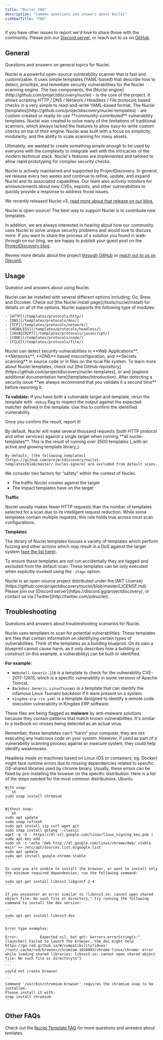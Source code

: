 ```yaml
---
title: "Nuclei FAQ"
description: "Common questions and answers about Nuclei"
sidebarTitle: "FAQ"
---
```

<Tip>If you have other issues to report we'd love to share those with the community. Please join our [Discord server](https://discord.gg/projectdiscovery), or reach out to us on [GitHub](https://github.com/projectdiscovery). </Tip>

## General

Questions and answers on general topics for Nuclei. 

<AccordionGroup>
  <Accordion title="What is Nuclei?" icon="circle-info" iconType="solid">
   Nuclei is a powerful open-source vulnerability scanner that is fast and customizable. It uses simple templates (YAML-based) that describe how to detect, prioritize, and remediate security vulnerabilities for the Nuclei scanning engine. 
	 The two components, the [Nuclei engine](http://github.com/projectdiscovery/nuclei) - is the core of the project. It allows scripting HTTP / DNS / Network / Headless / File protocols based checks in a very simple to read-and-write YAML-based format. 
   The Nuclei [templates](http://github.com/projectdiscovery/nuclei-templates) - are custom-created or ready-to-use **community-contributed** vulnerability templates.
   </Accordion>

  <Accordion title="What was the motivation to create Nuclei?" icon="circle-info" iconType="solid">
   Nuclei was created to solve many of the limitations of traditional scanners, which always lacked the features to allow easy-to-write custom checks on top of their engine. 
   Nuclei was built with a focus on simplicity, modularity, and the ability to scale scanning for many assets.
  
   Ultimately, we wanted to create something simple enough to be used by everyone with the complexity to integrate well with the intricacies of the modern technical stack. 
   Nuclei's features are implemented and tailored to allow rapid prototyping for complex security checks.
   </Accordion>

   <Accordion title="How well-maintained is this Nuclei?" icon="circle-info" iconType="solid">
   Nuclei is actively maintained and supported by ProjectDiscovery. In general, we release every two weeks and continue to refine, update, and expand Nuclei and its associated capabilities. 
   Our team also actively monitors for announcements about new CVEs, exploits, and other vulnerabilities to quickly provide a response to address those issues. 
  
   We recently released Nuclei v3, [read more about that release on our blog.](https://blog.projectdiscovery.io/nuclei-v3-featurefusion/) 
   </Accordion>

   <Accordion title="How can I support/contribute to this project? 💙" icon="fire-flame-curved" iconType="solid">
   Nuclei is open-source! The best way to support Nuclei is to contribute new templates.
  
   In addition, we are always interested in hearing about how our community uses Nuclei to solve unique security problems and would love to discuss more. 
   If you want to share the process of a solution you found in walk-through on our blog, we are happy to publish your guest post on the [ProjectDiscovery blog](https://blog.projectdiscovery.io).
  
   Review more details about the project [through GitHub](https://github.com/projectdiscovery/nuclei-templates) or [reach out to us on Discord.](https://discord.com/servers/projectdiscovery-community-695645237418131507) 
   </Accordion>

</AccordionGroup>  

## Usage 

Question and answers about using Nuclei. 

<AccordionGroup>

  <Accordion title="How do I install Nuclei?" icon="circle-info" iconType="solid">
  Nuclei can be installed with several different options including: Go, Brew, and Dccoker. Check out [the Nuclei install page](/tools/nuclei/install) for details on all of the options. 
  </Accordion>

  <Accordion title="What modules does Nuclei support?" icon="circle-info" iconType="solid">
    Nuclei supports the following type of modules.

	- [HTTP](/templates/protocols/http/)
	- [DNS](/templates/protocols/dns/)
	- [TCP](/templates/protocols/network/)
	- [HEADLESS](/templates/protocols/headless/)
	- [JAVASCRIPT](/templates/protocols/javascript/)
	- [CODE](/templates/protocols/code/)
	- [FILE](/templates/protocols/file/)
  </Accordion>

  <Accordion title="What kind of scans can Nuclei perform?" icon="circle-info" iconType="solid">
   Nuclei can detect security vulnerabilities in **Web Applications**, **Networks**, **DNS** based misconfiguration, and **Secrets scanning** in source code or in files on the local file system.
  </Accordion>

  <Accordion title="Where can I learn more about Nuclei Templates?" icon="circle-info" iconType="solid">
  To learn more about Nuclei templates, check out [the GitHub repository](https://github.com/projectdiscovery/nuclei-templates), or and [explore additional documentation here](templates/introduction). 
  </Accordion>

  <Accordion title="What do I do with Nuclie scan results?" icon="triangle-exclamation" iconType="solid">
  After detecting a security issue **we always recommend that you validate it a second time** before reporting it. 
  
  **To validate:** 
  If you have both a vulnerable target and template, rerun the template with `-debug` flag to inspect the output against the expected matcher defined in the template. Use this to confirm the identified vulnerability.
  
  Once you confirm the result, report it!
  </Accordion>

  <Accordion title="How much traffic does Nuclei generate?" icon="triangle-exclamation" iconType="solid">
    By default, Nuclei will make several thousand requests (both HTTP protocol and other services) against a single target when running **all nuclei-templates**. 
    This is the result of running over 3500 templates (_with an active and growing template library_). 
    
    By default, [the following templates](https://github.com/projectdiscovery/nuclei-templates/blob/master/.nuclei-ignore) are excluded from default scans.
  </Accordion>

  <Accordion title="Is it safe to run Nuclei?" icon="triangle-exclamation" iconType="solid">
  
  We consider two factors for “safety” within the context of Nuclei. 

   - The traffic Nuclei creates against the target 
   - The impact templates have on the target 
   
   **Traffic**
   
   Nuclei usually makes fewer HTTP requests than the number of templates selected for a scan due to its intelligent request reduction. 
   While some templates contain multiple requests, this rule holds true across most scan configurations.
   
   **Templates**
   
   The library of Nuclei templates houses a variety of templates which perform fuzzing and other actions which may result in a DoS against the target system ([see the list here](https://github.com/projectdiscovery/nuclei-templates/blob/master/.nuclei-ignore)). 
   
   To ensure these templates are not run accidentally they are tagged and excluded from the default scan. These templates can be only executed when explicitly invoked using the `-itags` option.
   </Accordion>

   <Accordion title="What are the specifics for Nuclei's license?" icon="circle-info" iconType="solid">
   Nuclei is an open-source project distributed under the [MIT License](https://github.com/projectdiscovery/nuclei/blob/master/LICENSE.md).
   </Accordion>

   <Accordion title="What do I do if I have more questions? 🙋" icon="circle-info" iconType="solid">
   Please join our [Discord server](https://discord.gg/projectdiscovery), or contact us via [Twitter](http://twitter.com/pdnuclei).
   </Accordion>
</AccordionGroup>

## Troubleshooting

Questions and answers about troubleshooting scenarios for Nuclei. 

<AccordionGroup>
  <Accordion title="Why is Nuclei(Template) being flagged as malware? " icon="triangle-exclamation" iconType="solid">
  Nuclei uses templates to scan for potential vulnerabilities. These templates are files that contain information on identifying certain types of vulnerabilities. 
  Think of the templates as a building blueprint. On its own a blueprint cannot cause harm, as it only describes how a building or construct (in this example, a vulnerability) can be built or identified. 
  
  **For example:**
   - `Webshell.Generic.118` is  a template to check for the vulnerability CVE-2017-12615, which is a specific vulnerability in some versions of Apache Tomcat.
   - `Backdoor.Generic.LinuxTsunami` is a template that can identify the infamous Linux Tsunami backdoor if it were present on a system.
   - `kingdee-erp-rce.yaml` is a template designed to identify a remote code execution vulnerability in Kingdee ERP software.

 These files are being flagged as **malware** by anti-malware solutions because they contain patterns that match known vulnerabilities. 
 It's similar to a textbook on viruses being detected as an actual virus.

  Remember, these templates can't "harm" your computer, they are not executing any malicious code on your system. 
  However, if used as part of a vulnerability scanning process against an insecure system, they could help identify weaknesses.
  </Accordion>

  <Accordion title="Missing dependencies in headless mode on Linux" icon="triangle-exclamation" iconType="solid">
    Headless mode on machines based on Linux (OS or containers, eg. Docker) might face runtime errors due to missing dependencies related to specific OS-shared libraries used by chrome binary.
    Usually, these errors can be fixed by pre-installing the browser on the specific distribution. Here is a list of the steps needed for the most common distributions.
	Ubuntu

	With snap:
	```sh
	sudo snap install chromium
	```

	Without snap:
	```sh
	sudo apt update
	sudo snap refresh
	sudo apt install zip curl wget git
	sudo snap install golang --classic
	wget -q -O - https://dl-ssl.google.com/linux/linux_signing_key.pub | sudo apt-key add - 
	sudo sh -c 'echo "deb http://dl.google.com/linux/chrome/deb/ stable main" >> /etc/apt/sources.list.d/google.list'
	sudo apt update 
	sudo apt install google-chrome-stable
	```

	In case you are unable to install the browser, or want to install only the minimum required dependencies, run the following command:
	```
	sudo apt-get install libnss3 libgconf-2-4
	```

	If you encounter an error similar to "libnss3.so: cannot open shared object file: No such file or directory," try running the following command to install the dev version:

	```
	sudo apt-get install libnss3-dev
	```

	Error type examples:
	```
	Error:      	Expected nil, but got: &errors.errorString{s:"[launcher] Failed to launch the browser, the doc might help https://go-rod.github.io/#/compatibility?id=os: /root/.cache/rod/browser/chromium-1018003/chrome-linux/chrome: error while loading shared libraries: libnss3.so: cannot open shared object file: No such file or directory\n"}
	```
	```
	could not create browser
	```
	```
	Command '/usr/bin/chromium-browser' requires the chromium snap to be installed.
	Please install it with:
	snap install chromium
	```
  </Accordion>
</AccordionGroup>

## Other FAQs

Check out the [Nuclei Template FAQ](/templates/faq) for more questions and answers about temlates.
